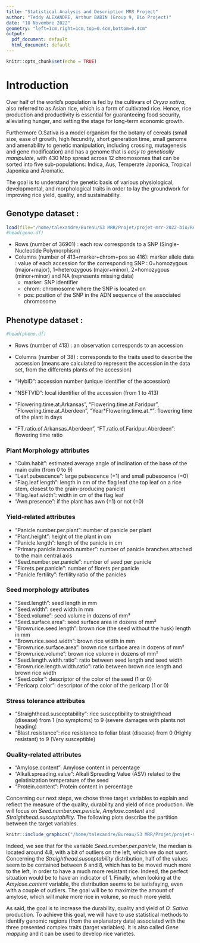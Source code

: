 ```yaml
---
title: "Statistical Analysis and Description MRR Project"
author: "Teddy ALEXANDRE, Arthur BABIN (Group 9, Bio Project)"
date: "18 Novembre 2022"
geometry: "left=1cm,right=1cm,top=0.4cm,bottom=0.4cm"
output:
  pdf_document: default
  html_document: default
---
```


<!-- https://whussain2.github.io/Materials/Teaching/GWAS_R_2.html -->
<!-- https://jyanglab.com/slides/2022-agro932/w15lab_gwas3.html#5 -->
<!-- https://www.genesys-pgr.org/descriptors/98085d21-946c-4760-9fb1-446bdfd72f2d -->

```r
knitr::opts_chunk$set(echo = TRUE)
```

# Introduction

Over half of the world's population is fed by the cultivars of *Oryza sativa*, also referred to as Asian rice, which is a form of cultivated rice. Hence, rice production and productivity is essential for guaranteeing food security, alleviating hunger, and setting the stage for long-term economic growth. 

Furthermore O.Sativa is a model organism for the botany of cereals (small size, ease of growth, high fecundity, short generation time, small genome and amenability to genetic manipulation, including crossing, mutagenesis and gene modification) and has a genome that is *easy to genetically manipulate*, with 430 Mbp spread across 12 chromosomes that can be sorted into five sub-populations: Indica, Aus, Temperate Japonica, Tropical Japonica and Aromatic.

The goal is to understand the genetic basis of various physiological, developmental, and morphological traits in order to lay the groundwork for improving rice yield, quality, and sustainability.


## Genotype dataset :
```r
load(file="/home/talexandre/Bureau/S3 MRR/Projet/projet-mrr-2022-bio/Ressources/project_park.RData")
#head(geno.df)
```
* Rows (number of 36901) : each row corresponds to a SNP (Single-Nucleotide Polymorphism)
* Columns (number of 413+marker+chrom+pos so 416): marker allele data  : value of each accession for the corresponding SNP : 0=homozygous (major+major), 1=heterozygous (major+minor), 2=homozygous (minor+minor) and NA (represents missing data)
  + marker: SNP identifier
  + chrom: chromosome where the SNP is located on
  + pos: position of the SNP in the ADN sequence of the associated chromosome

## Phenotype dataset :

```r
#head(pheno.df)
```
* Rows (number of 413) : an observation corresponds to an accession
* Columns (number of 38) : corresponds to the traits used to describe the accession (means are calculated to represent the accession in the data set, from the differents plants of the accession)

- "HybID": accession number (unique identifier of the accession)
- "NSFTVID": local identifier of the accession (from 1 to 413)
- "Flowering.time.at.Arkansas", "Flowering.time.at.Faridpur", "Flowering.time.at.Aberdeen", "Year\*Flowering.time.at.\*": flowering time of the plant in days
- "FT.ratio.of.Arkansas.Aberdeen", "FT.ratio.of.Faridpur.Aberdeen": flowering time ratio

### Plant Morphology attributes 
- "Culm.habit": estimated average angle of inclination of the base of the main culm (from 0 to 9)
- "Leaf.pubescence": large pubescence (=1) and small pubescence (=0)
- "Flag.leaf.length": length in cm of the flag leaf (the top leaf on a rice stem, closest to the grain-producing panicle)
- "Flag.leaf.width": width in cm of the flag leaf
- "Awn.presence": if the plant has awn (=1) or not (=0)

### Yield-related attributes
- "Panicle.number.per.plant": number of panicle per plant
- "Plant.height": height of the plant in cm
- "Panicle.length": length of the panicle in cm
- "Primary.panicle.branch.number": number of panicle branches attached to the main central axis
- "Seed.number.per.panicle": number of seed per panicle
- "Florets.per.panicle": number of florets per panicle
- "Panicle.fertility": fertility ratio of the panicles

### Seed morphology attributes
- "Seed.length": seed length in mm
- "Seed.width": seed width in mm
- "Seed.volume": seed volume in dozens of mm³
- "Seed.surface.area": seed surface area in dozens of mm²
- "Brown.rice.seed.length": brown rice (the seed without the husk) length in mm
- "Brown.rice.seed.width": brown rice width in mm
- "Brown.rice.surface.area": brown rice surface area in dozens of mm²
- "Brown.rice.volume": brown rice volume in dozens of mm²
- "Seed.length.width.ratio": ratio between seed length and seed width
- "Brown.rice.length.width.ratio": ratio between brown rice length and brown rice width
- "Seed.color": descriptor of the color of the seed (1 or 0)
- "Pericarp.color": descriptor of the color of the pericarp (1 or 0)

### Stress tolerance attributes
- "Straighthead.susceptability": rice susceptibility to straighthead (disease) from 1 (no symptoms) to 9 (severe damages with plants not heading)
- "Blast.resistance": rice resistance to foliar blast (disease) from 0 (Highly resistant) to 9 (Very susceptible)

### Quality-related attributes
- "Amylose.content": Amylose content in percentage
- "Alkali.spreading.value": Alkali Spreading Value (ASV) related to the gelatinization temperature of the seed
- "Protein.content": Protein content in percentage


Concerning our next steps, we chose three target variables to explain and reflect the measure of the quality, durability and yield of rice production. We will focus on *Seed.number.per.penicle*, *Amylose.content* and *Straighthead.susceptability*. The following plots describe the partition between the target variables.

```r
knitr::include_graphics("/home/talexandre/Bureau/S3 MRR/Projet/projet-mrr-2022-bio/Notebook/boxplots.png")
```

Indeed, we see that for the variable *Seed.number.per.panicle*, the median is located around 4.8, with a bit of outliers on the left, which we do not want. Concerning the *Straighthead.susceptability* distribution, half of the values seem to be contained between 6 and 8, which has to be moved much more to the left, in order to have a much more resistant rice. Indeed, the perfect situation would be to have an indicator of 1. Finally, when looking at the *Amylose.content* variable, the distribution seems to be satisfaying, even with a couple of outliers. The goal will be to maximize the amount of amylose, which will make more rice in volume, so much more yield.

As said, the goal is to increase the durability, quality and yield of _O. Sativa_ production. To achieve this goal, we will have to use statistical methods to identify genomic regions (from the explanatory data) associated with the three presented complex traits (target variables). It is also called *Gene mapping* and it can be used to develop rice varietes. 